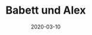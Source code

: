 ---
title: Babett und Alex 
date: 2020-03-10
image: /images/hochzeitsblog/kennenlernshooting/babett-alex3.jpg
width: 2000
height: 1333
category: Kennenlernshooting
couple_category: Babett und Alex 
weight: 6053
---